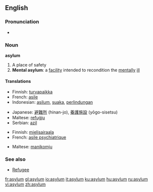 ==English==

===Pronunciation===
*{{audio|en-us-asylum.ogg|Audio (US)}}

===Noun===
'''asylum'''

# A place of safety
# '''Mental asylum''': a [[facility]] intended to recondition the [[mentally]] [[ill]]

====Translations====
{{trans-top|A place of safety}}
*Finnish: [[turvapaikka]]
*French: [[asile]] {{m}}
*Indonesian: [[asilum]], [[suaka]], [[lindung|perlindungan]]
{{trans-mid}}
*Japanese: [[避難所]] (hinan-jo), [[養護施設]] (yōgo-sisetsu)
*Maltese: [[refuġju]]
*Serbian: [[azil]] {{m}}
{{trans-bottom}}

{{trans-top|Mental asylum}}
*Finnish: [[mielisairaala]]
*French: [[asile psychiatrique]]
{{trans-mid}}
*Maltese: [[manikomju]]
{{trans-bottom}}

===See also===

*[[Refugee]]

[[fr:asylum]]
[[gl:asylum]]
[[io:asylum]]
[[it:asylum]]
[[ku:asylum]]
[[hu:asylum]]
[[ru:asylum]]
[[vi:asylum]]
[[zh:asylum]]